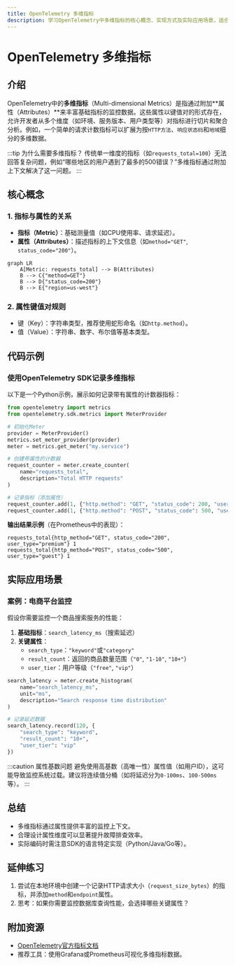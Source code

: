 ```yaml
---
title: OpenTelemetry 多维指标
description: 学习OpenTelemetry中多维指标的核心概念、实现方式及实际应用场景，适合初学者的全面指南。
---
```


# OpenTelemetry 多维指标

## 介绍

OpenTelemetry中的**多维指标**（Multi-dimensional Metrics）是指通过附加**属性（Attributes）**来丰富基础指标的监控数据。这些属性以键值对的形式存在，允许开发者从多个维度（如环境、服务版本、用户类型等）对指标进行切片和聚合分析。例如，一个简单的请求计数指标可以扩展为按`HTTP方法`、`响应状态码`和`地域`细分的多维数据。

:::tip 为什么需要多维指标？
传统单一维度的指标（如`requests_total=100`）无法回答复杂问题，例如“哪些地区的用户遇到了最多的500错误？”多维指标通过附加上下文解决了这一问题。
:::

## 核心概念

### 1. 指标与属性的关系
- **指标（Metric）**：基础测量值（如CPU使用率、请求延迟）。
- **属性（Attributes）**：描述指标的上下文信息（如`method="GET"`, `status_code="200"`）。

```mermaid
graph LR
    A[Metric: requests_total] --> B(Attributes)
    B --> C{"method=GET"}
    B --> D{"status_code=200"}
    B --> E{"region=us-west"}
```

### 2. 属性键值对规则
- 键（Key）：字符串类型，推荐使用蛇形命名（如`http.method`）。
- 值（Value）：字符串、数字、布尔值等基本类型。

## 代码示例

### 使用OpenTelemetry SDK记录多维指标
以下是一个Python示例，展示如何记录带有属性的计数器指标：

```python
from opentelemetry import metrics
from opentelemetry.sdk.metrics import MeterProvider

# 初始化Meter
provider = MeterProvider()
metrics.set_meter_provider(provider)
meter = metrics.get_meter("my.service")

# 创建带属性的计数器
request_counter = meter.create_counter(
    name="requests_total",
    description="Total HTTP requests"
)

# 记录指标（添加属性）
request_counter.add(1, {"http.method": "GET", "status_code": 200, "user_type": "premium"})
request_counter.add(1, {"http.method": "POST", "status_code": 500, "user_type": "guest"})
```

**输出结果示例**（在Prometheus中的表现）：
```
requests_total{http_method="GET", status_code="200", user_type="premium"} 1
requests_total{http_method="POST", status_code="500", user_type="guest"} 1
```

## 实际应用场景

### 案例：电商平台监控
假设你需要监控一个商品搜索服务的性能：

1. **基础指标**：`search_latency_ms`（搜索延迟）
2. **关键属性**：
   - `search_type`：`"keyword"`或`"category"`
   - `result_count`：返回的商品数量范围（`"0"`, `"1-10"`, `"10+"`）
   - `user_tier`：用户等级（`"free"`, `"vip"`）

```python
search_latency = meter.create_histogram(
    name="search_latency_ms",
    unit="ms",
    description="Search response time distribution"
)

# 记录延迟数据
search_latency.record(120, {
    "search_type": "keyword",
    "result_count": "10+",
    "user_tier": "vip"
})
```

:::caution 属性基数问题
避免使用高基数（高唯一性）属性值（如用户ID），这可能导致监控系统过载。建议将连续值分桶（如将延迟分为`0-100ms`、`100-500ms`等）。
:::

## 总结

- 多维指标通过属性提供丰富的监控上下文。
- 合理设计属性维度可以显著提升故障排查效率。
- 实际编码时需注意SDK的语言特定实现（Python/Java/Go等）。

## 延伸练习

1. 尝试在本地环境中创建一个记录HTTP请求大小（`request_size_bytes`）的指标，并添加`method`和`endpoint`属性。
2. 思考：如果你需要监控数据库查询性能，会选择哪些关键属性？

## 附加资源

- [OpenTelemetry官方指标文档](https://opentelemetry.io/docs/concepts/signals/metrics/)
- 推荐工具：使用Grafana或Prometheus可视化多维指标数据。
